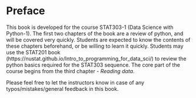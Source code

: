 # Preface {.unnumbered}

This book is developed for the course STAT303-1 (Data Science with Python-1). The first two chapters of the book are a review of python, and will be covered very quickly. Students are expected to know the contents of these chapters beforehand, or be willing to learn it quickly. Students may use the STAT201 book (https://nustat.github.io/Intro_to_programming_for_data_sci/) to review the python basics required for the STAT303 sequence. The core part of the course begins from the third chapter - *Reading data*. 

Please feel free to let the instructors know in case of any typos/mistakes/general feedback in this book. 